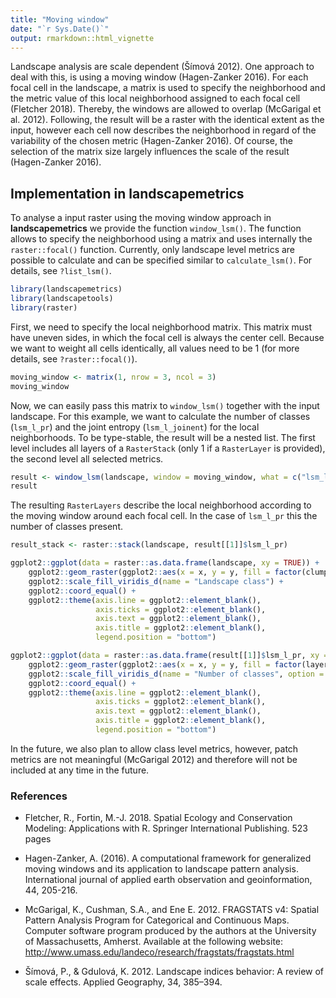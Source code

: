 ```yaml
---
title: "Moving window"
date: "`r Sys.Date()`"
output: rmarkdown::html_vignette
---
```


Landscape analysis are scale dependent (Šímová 2012). One approach to deal with this, is using a moving window (Hagen-Zanker 2016). For each focal cell in the landscape, a matrix is used to specify the neighborhood and the metric value of this local neighborhood assigned to each focal cell (Fletcher 2018). Thereby, the windows are allowed to overlap (McGarigal et al. 2012). Following, the result will be a raster with the identical extent as the input, however each cell now describes the neighborhood in regard of the variability of the chosen metric (Hagen-Zanker 2016). Of course, the selection of the matrix size largely influences the scale of the result (Hagen-Zanker 2016).

## Implementation in **landscapemetrics**

To analyse a input raster using the moving window approach in **landscapemetrics** we provide the function `window_lsm()`. The function allows to specify the neighborhood using a matrix and uses internally the `raster::focal()` function. Currently, only landscape level metrics are possible to calculate and can be specified similar to `calculate_lsm()`. For details, see `?list_lsm()`.

```r
library(landscapemetrics)
library(landscapetools)
library(raster)
```

First, we need to specify the local neighborhood matrix. This matrix must have uneven sides, in which the focal cell is always the center cell. Because we want to weight all cells identically, all values need to be 1 (for more details, see `?raster::focal()`). 

```r
moving_window <- matrix(1, nrow = 3, ncol = 3)
moving_window
```

Now, we can easily pass this matrix to `window_lsm()` together with the input landscape. For this example, we want to calculate the number of classes (`lsm_l_pr`) and the joint entropy (`lsm_l_joinent`) for the local neighborhoods. To be type-stable, the result will be a nested list. The first level includes all layers of a `RasterStack` (only 1 if a `RasterLayer` is provided), the second level all selected metrics.

```r
result <- window_lsm(landscape, window = moving_window, what = c("lsm_l_pr", "lsm_l_joinent"))
result
```

The resulting `RasterLayers` describe the local neighborhood according to the moving window around each focal cell. In the case of `lsm_l_pr` this the number of classes present.

```r
result_stack <- raster::stack(landscape, result[[1]]$lsm_l_pr)

ggplot2::ggplot(data = raster::as.data.frame(landscape, xy = TRUE)) + 
    ggplot2::geom_raster(ggplot2::aes(x = x, y = y, fill = factor(clumps))) + 
    ggplot2::scale_fill_viridis_d(name = "Landscape class") + 
    ggplot2::coord_equal() + 
    ggplot2::theme(axis.line = ggplot2::element_blank(), 
                   axis.ticks = ggplot2::element_blank(), 
                   axis.text = ggplot2::element_blank(), 
                   axis.title = ggplot2::element_blank(), 
                   legend.position = "bottom")

ggplot2::ggplot(data = raster::as.data.frame(result[[1]]$lsm_l_pr, xy = TRUE)) + 
    ggplot2::geom_raster(ggplot2::aes(x = x, y = y, fill = factor(layer))) + 
    ggplot2::scale_fill_viridis_d(name = "Number of classes", option = "C") + 
    ggplot2::coord_equal() + 
    ggplot2::theme(axis.line = ggplot2::element_blank(), 
                   axis.ticks = ggplot2::element_blank(), 
                   axis.text = ggplot2::element_blank(), 
                   axis.title = ggplot2::element_blank(), 
                   legend.position = "bottom")
```

In the future, we also plan to allow class level metrics, however, patch metrics are not meaningful (McGarigal 2012) and therefore will not be included at any time in the future.

### References 
- Fletcher, R., Fortin, M.-J. 2018. Spatial Ecology and Conservation Modeling: Applications with R. Springer International Publishing. 523 pages

- Hagen-Zanker, A. (2016). A computational framework for generalized moving windows and its application to landscape pattern analysis. International journal of applied earth observation and geoinformation, 44, 205-216.

- McGarigal, K., Cushman, S.A., and Ene E. 2012. FRAGSTATS v4: Spatial Pattern Analysis Program for Categorical and Continuous Maps. Computer software program produced by the authors at the University of Massachusetts, Amherst. Available at the following website: <http://www.umass.edu/landeco/research/fragstats/fragstats.html>

 - Šímová, P., & Gdulová, K. 2012. Landscape indices behavior: A review of scale effects. Applied Geography, 34, 385–394.
